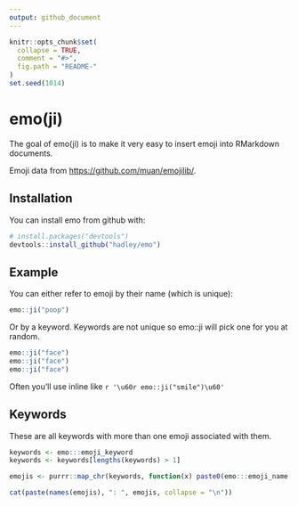 ```yaml
---
output: github_document
---
```


<!-- README.md is generated from README.Rmd. Please edit that file -->

```r
knitr::opts_chunk$set(
  collapse = TRUE,
  comment = "#>",
  fig.path = "README-"
)
set.seed(1014)
```

# emo(ji)

The goal of emo(ji) is to make it very easy to insert emoji into RMarkdown documents.

Emoji data from <https://github.com/muan/emojilib/>.

## Installation

You can install emo from github with:

```R
# install.packages("devtools")
devtools::install_github("hadley/emo")
```

## Example

You can either refer to emoji by their name (which is unique):

```r
emo::ji("poop")
```

Or by a keyword. Keywords are not unique so emo::ji will pick one for you at random.

```r
emo::ji("face")
emo::ji("face")
emo::ji("face")
```

Often you'll use inline like `r '\u60r emo::ji("smile")\u60'`

## Keywords

These are all keywords with more than one emoji associated with them.

```r
keywords <- emo:::emoji_keyword
keywords <- keywords[lengths(keywords) > 1]

emojis <- purrr::map_chr(keywords, function(x) paste0(emo:::emoji_name[x], collapse = ""))

cat(paste(names(emojis), ": ", emojis, collapse = "\n"))
```
